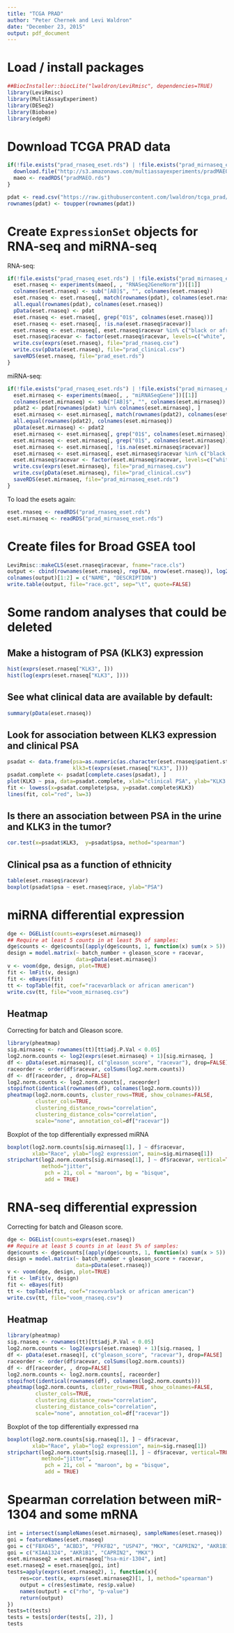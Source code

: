 ```yaml
---
title: "TCGA PRAD"
author: "Peter Chernek and Levi Waldron"
date: "December 23, 2015"
output: pdf_document
---
```


# Load / install packages

```r
##BiocInstaller::biocLite("lwaldron/LeviRmisc", dependencies=TRUE)
library(LeviRmisc)
library(MultiAssayExperiment)
library(DESeq2)
library(Biobase)
library(edgeR)
```


# Download TCGA PRAD data

```r
if(!file.exists("prad_rnaseq_eset.rds") | !file.exists("prad_mirnaseq_eset.rds")){
  download.file("http://s3.amazonaws.com/multiassayexperiments/pradMAEO.rds", destfile="pradMAEO.rds")
  maeo <- readRDS("pradMAEO.rds")
}
```

```r
pdat <- read.csv("https://raw.githubusercontent.com/lwaldron/tcga_prad/master/prad_clinical.csv", row.names=1)
rownames(pdat) <- toupper(rownames(pdat))
```

# Create `ExpressionSet` objects for RNA-seq and miRNA-seq

RNA-seq:
```r
if(!file.exists("prad_rnaseq_eset.rds") | !file.exists("prad_mirnaseq_eset.rds")){
  eset.rnaseq <- experiments(maeo[, , "RNASeq2GeneNorm"])[[1]]
  colnames(eset.rnaseq) <- sub("[AB]$", "", colnames(eset.rnaseq))
  eset.rnaseq <- eset.rnaseq[, match(rownames(pdat), colnames(eset.rnaseq))]
  all.equal(rownames(pdat), colnames(eset.rnaseq))
  pData(eset.rnaseq) <- pdat
  eset.rnaseq <- eset.rnaseq[, grep("01$", colnames(eset.rnaseq))]
  eset.rnaseq <- eset.rnaseq[, !is.na(eset.rnaseq$racevar)]
  eset.rnaseq <- eset.rnaseq[, eset.rnaseq$racevar %in% c("black or african american", "white")]
  eset.rnaseq$racevar <- factor(eset.rnaseq$racevar, levels=c("white", "black or african american"))
  write.csv(exprs(eset.rnaseq), file="prad_rnaseq.csv")
  write.csv(pData(eset.rnaseq), file="prad_clinical.csv")
  saveRDS(eset.rnaseq, file="prad_eset.rds")
}
```

miRNA-seq:
```r
if(!file.exists("prad_rnaseq_eset.rds") | !file.exists("prad_mirnaseq_eset.rds")){
  eset.mirnaseq <- experiments(maeo[, , "miRNASeqGene"])[[1]]
  colnames(eset.mirnaseq) <- sub("[AB]$", "", colnames(eset.mirnaseq))
  pdat2 <- pdat[rownames(pdat) %in% colnames(eset.mirnaseq), ]
  eset.mirnaseq <- eset.mirnaseq[, match(rownames(pdat2), colnames(eset.mirnaseq))]
  all.equal(rownames(pdat2), colnames(eset.mirnaseq))
  pData(eset.mirnaseq) <- pdat2
  eset.mirnaseq <- eset.mirnaseq[, grep("01$", colnames(eset.mirnaseq))]
  eset.mirnaseq <- eset.mirnaseq[, grep("01$", colnames(eset.mirnaseq))]
  eset.mirnaseq <- eset.mirnaseq[, !is.na(eset.mirnaseq$racevar)]
  eset.mirnaseq <- eset.mirnaseq[, eset.mirnaseq$racevar %in% c("black or african american", "white")]
  eset.mirnaseq$racevar <- factor(eset.mirnaseq$racevar, levels=c("white", "black or african american"))
  write.csv(exprs(eset.mirnaseq), file="prad_mirnaseq.csv")
  write.csv(pData(eset.mirnaseq), file="prad_clinical.csv")
  saveRDS(eset.mirnaseq, file="prad_mirnaseq_eset.rds")
}
```


To load the esets again:

```r
eset.rnaseq <- readRDS("prad_rnaseq_eset.rds")
eset.mirnaseq <- readRDS("prad_mirnaseq_eset.rds")
```

# Create files for Broad GSEA tool

```r
LeviRmisc::makeCLS(eset.rnaseq$racevar, fname="race.cls")
output <- cbind(rownames(eset.rnaseq), rep(NA, nrow(eset.rnaseq)), log2(exprs(eset.rnaseq) + 1))
colnames(output)[1:2] = c("NAME", "DESCRIPTION")
write.table(output, file="race.gct", sep="\t", quote=FALSE)
```

# Some random analyses that could be deleted

## Make a histogram of PSA (KLK3) expression

```r
hist(exprs(eset.rnaseq["KLK3", ]))
hist(log(exprs(eset.rnaseq["KLK3", ])))
```

## See what clinical data are available by default:

```r
summary(pData(eset.rnaseq))
```

## Look for association between KLK3 expression and clinical PSA

```r
psadat <- data.frame(psa=as.numeric(as.character(eset.rnaseq$patient.stage_event.psa.psa_value)),
                     klk3=t(exprs(eset.rnaseq["KLK3", ])))
psadat.complete <- psadat[complete.cases(psadat), ]
plot(KLK3 ~ psa, data=psadat.complete, xlab="clinical PSA", ylab="KLK3 tumor expression", log="xy")
fit <- lowess(x=psadat.complete$psa, y=psadat.complete$KLK3)
lines(fit, col="red", lw=3)
```

## Is there an association between PSA in the urine and KLK3 in the tumor?

```r
cor.test(x=psadat$KLK3,  y=psadat$psa, method="spearman")
```


## Clinical psa as a function of ethnicity

```r
table(eset.rnaseq$racevar)
boxplot(psadat$psa ~ eset.rnaseq$race, ylab="PSA")
```


# miRNA differential expression

```r
dge <- DGEList(counts=exprs(eset.mirnaseq))
## Require at least 5 counts in at least 5% of samples:
dge$counts <- dge$counts[(apply(dge$counts, 1, function(x) sum(x > 5)) > ncol(dge$counts) * 0.05), ]
design = model.matrix(~ batch_number + gleason_score + racevar, 
                      data=pData(eset.mirnaseq))
v <- voom(dge, design, plot=TRUE)
fit <- lmFit(v, design)
fit <- eBayes(fit)
tt <- topTable(fit, coef="racevarblack or african american")
write.csv(tt, file="voom_mirnaseq.csv")
```

## Heatmap

Correcting for batch and Gleason score.

```r
library(pheatmap)
sig.mirnaseq <- rownames(tt)[tt$adj.P.Val < 0.05]
log2.norm.counts <- log2(exprs(eset.mirnaseq) + 1)[sig.mirnaseq, ]
df <- pData(eset.mirnaseq)[, c("gleason_score", "racevar"), drop=FALSE]
raceorder <- order(df$racevar, colSums(log2.norm.counts))
df <- df[raceorder, , drop=FALSE]
log2.norm.counts <- log2.norm.counts[, raceorder]
stopifnot(identical(rownames(df), colnames(log2.norm.counts)))
pheatmap(log2.norm.counts, cluster_rows=TRUE, show_colnames=FALSE, 
         cluster_cols=TRUE,
         clustering_distance_rows="correlation", 
         clustering_distance_cols="correlation", 
         scale="none", annotation_col=df["racevar"])
```

Boxplot of the top differentially expressed miRNA
```r
boxplot(log2.norm.counts[sig.mirnaseq[1], ] ~ df$racevar,
        xlab="Race", ylab="log2 expression", main=sig.mirnaseq[1])
stripchart(log2.norm.counts[sig.mirnaseq[1], ] ~ df$racevar, vertical=TRUE,
           method="jitter",
            pch = 21, col = "maroon", bg = "bisque", 
            add = TRUE)
```

# RNA-seq differential expression

Correcting for batch and Gleason score.

```r
dge <- DGEList(counts=exprs(eset.rnaseq))
## Require at least 5 counts in at least 5% of samples:
dge$counts <- dge$counts[(apply(dge$counts, 1, function(x) sum(x > 5)) > ncol(dge$counts) * 0.05), ]
design = model.matrix(~ batch_number + gleason_score + racevar, 
                      data=pData(eset.rnaseq))
v <- voom(dge, design, plot=TRUE)
fit <- lmFit(v, design)
fit <- eBayes(fit)
tt <- topTable(fit, coef="racevarblack or african american")
write.csv(tt, file="voom_rnaseq.csv")
```

## Heatmap

```r
library(pheatmap)
sig.rnaseq <- rownames(tt)[tt$adj.P.Val < 0.05]
log2.norm.counts <- log2(exprs(eset.rnaseq) + 1)[sig.rnaseq, ]
df <- pData(eset.rnaseq)[, c("gleason_score", "racevar"), drop=FALSE]
raceorder <- order(df$racevar, colSums(log2.norm.counts))
df <- df[raceorder, , drop=FALSE]
log2.norm.counts <- log2.norm.counts[, raceorder]
stopifnot(identical(rownames(df), colnames(log2.norm.counts)))
pheatmap(log2.norm.counts, cluster_rows=TRUE, show_colnames=FALSE, 
         cluster_cols=TRUE,
         clustering_distance_rows="correlation", 
         clustering_distance_cols="correlation", 
         scale="none", annotation_col=df["racevar"])
```

Boxplot of the top differentially expressed rna
```r
boxplot(log2.norm.counts[sig.rnaseq[1], ] ~ df$racevar,
        xlab="Race", ylab="log2 expression", main=sig.rnaseq[1])
stripchart(log2.norm.counts[sig.rnaseq[1], ] ~ df$racevar, vertical=TRUE,
           method="jitter",
            pch = 21, col = "maroon", bg = "bisque", 
            add = TRUE)
```



# Spearman correlation between miR-1304 and some mRNA

```r
int = intersect(sampleNames(eset.mirnaseq), sampleNames(eset.rnaseq))
goi = featureNames(eset.rnaseq)
goi = c("FBXO45", "ACBD3", "PFKFB2", "USP47", "MKX", "CAPRIN2", "AKR1B1", "KIAA1324")
goi = c("KIAA1324", "AKR1B1", "CAPRIN2", "MKX")
eset.mirnaseq2 = eset.mirnaseq["hsa-mir-1304", int]
eset.rnaseq2 = eset.rnaseq[goi, int]
tests=apply(exprs(eset.rnaseq2), 1, function(x){
    res=cor.test(x, exprs(eset.mirnaseq2)[1, ], method="spearman")
    output = c(res$estimate, res$p.value)
    names(output) = c("rho", "p-value")
    return(output)
})
tests=t(tests)
tests = tests[order(tests[, 2]), ]
tests
```

